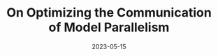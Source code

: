 ---
title: "On Optimizing the Communication of Model Parallelism"
date: '2023-05-15'
tags: ['MLSYS2023']
draft: false
authors: ['Yonghao Zhuang*', 'Hexu Zhao*', 'Lianmin Zheng', 'Zhuohan Li', 'Eric P. Xing', 'Qirong Ho', 'Joseph E. Gonzalez', 'Ion Stoica', 'Hao Zhang']
canonicalUrl: https://arxiv.org/pdf/2211.05322.pdf
---